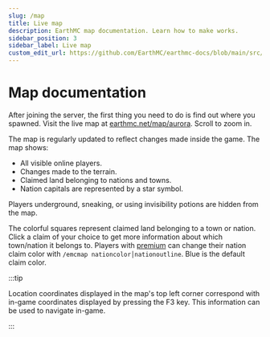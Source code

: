 ---
slug: /map
title: Live map
description: EarthMC map documentation. Learn how to make works.
sidebar_position: 3
sidebar_label: Live map
custom_edit_url: https://github.com/EarthMC/earthmc-docs/blob/main/src/docs/map.mdx
---
# Map documentation 
After joining the server, the first thing you need to do is find out where you spawned. Visit the live map at [earthmc.net/map/aurora](https://earthmc.net/map/aurora/). Scroll to zoom in.

The map is regularly updated to reflect changes made inside the game. The map shows:

* All visible online players.
* Changes made to the terrain.
* Claimed land belonging to nations and towns.
* Nation capitals are represented by a star symbol.

Players underground, sneaking, or using invisibility potions are hidden from the map. 

The colorful squares represent claimed land belonging to a town or nation. Click a claim of your choice to get more information about which town/nation it belongs to. Players with [premium](https://earthmc.net/premium/) can change their nation claim color with `/emcmap nationcolor│nationoutline`. Blue is the default claim color.

:::tip

Location coordinates displayed in the map's top left corner correspond with in-game coordinates displayed by pressing the F3 key. This information can be used to navigate in-game.

:::


